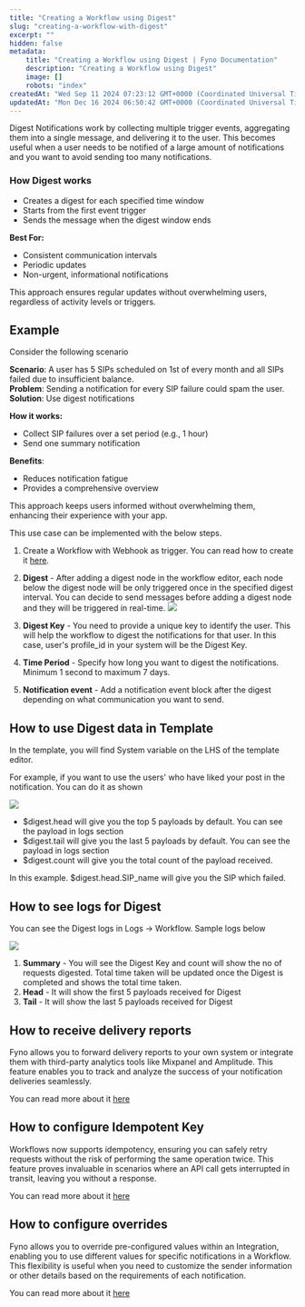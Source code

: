 ```yaml
---
title: "Creating a Workflow using Digest"
slug: "creating-a-workflow-with-digest"
excerpt: ""
hidden: false
metadata:
    title: "Creating a Workflow using Digest | Fyno Documentation"
    description: "Creating a Workflow using Digest"
    image: []
    robots: "index"
createdAt: "Wed Sep 11 2024 07:23:12 GMT+0000 (Coordinated Universal Time)"
updatedAt: "Mon Dec 16 2024 06:50:42 GMT+0000 (Coordinated Universal Time)"
---
```


Digest Notifications work by collecting multiple trigger events, aggregating them into a single message, and delivering it to the user. This becomes useful when a user needs to be notified of a large amount of notifications and you want to avoid sending too many notifications.

### How Digest works

-   Creates a digest for each specified time window
-   Starts from the first event trigger
-   Sends the message when the digest window ends

**Best For:**

-   Consistent communication intervals
-   Periodic updates
-   Non-urgent, informational notifications

This approach ensures regular updates without overwhelming users, regardless of activity levels or triggers.

## Example

Consider the following scenario

**Scenario**: A user has 5 SIPs scheduled on 1st of every month and all SIPs failed due to insufficient balance.  
**Problem**: Sending a notification for every SIP failure could spam the user.  
**Solution**: Use digest notifications

**How it works:**

-   Collect SIP failures over a set period (e.g., 1 hour)
-   Send one summary notification

**Benefits**:

-   Reduces notification fatigue
-   Provides a comprehensive overview

This approach keeps users informed without overwhelming them, enhancing their experience with your app.

This use case can be implemented with the below steps.

1. Create a Workflow with Webhook as trigger. You can read how to create it [here](./workflow-webhook-trigger).
2. **Digest** - After adding a digest node in the workflow editor, each node below the digest node will be only triggered once in the specified digest interval. You can decide to send messages before adding a digest node and they will be triggered in real-time.
   ![](/images/e407db3b9237c440f76c2727b9b1e2a0071dbf4236fa5832cba967d8b09a7054-digest_digestkey.png)

3. **Digest Key** - You need to provide a unique key to identify the user. This will help the workflow to digest the notifications for that user. In this case, user's profile_id in your system will be the Digest Key.
4. **Time Period** - Specify how long you want to digest the notifications. Minimum 1 second to maximum 7 days.
5. **Notification event** - Add a notification event block after the digest depending on what communication you want to send.

## How to use Digest data in Template

In the template, you will find System variable on the LHS of the template editor.

For example, if you want to use the users' who have liked your post in the notification. You can do it as shown

![](/images/35f57e72724b934abb71335708773889680ee38baf8897b006d5648f1043bf2c-Screenshot_2024-12-16_at_12.08.42_PM.png)

-   $digest.head will give you the top 5 payloads by default. You can see the payload in logs section
-   $digest.tail will give you the last 5 payloads by default. You can see the payload in logs section
-   $digest.count will give you the total count of the payload received.

In this example. $digest.head.SIP_name will give you the SIP which failed.

## How to see logs for Digest

You can see the Digest logs in Logs -> Workflow. Sample logs below

![](/images/a58e07486e26b5b7f2a1e6017279fcc4b1d80cd4112231241098d6fbfc675d5e-digest_logs.png)

1. **Summary** - You will see the Digest Key and count will show the no of requests digested. Total time taken will be updated once the Digest is completed and shows the total time taken.
2. **Head** - It will show the first 5 payloads received for Digest
3. **Tail** - It will show the last 5 payloads received for Digest

## How to receive delivery reports

Fyno allows you to forward delivery reports to your own system or integrate them with third-party analytics tools like Mixpanel and Amplitude. This feature enables you to track and analyze the success of your notification deliveries seamlessly.

You can read more about it [here](./receive-delivery-reports)

## How to configure Idempotent Key

Workflows now supports idempotency, ensuring you can safely retry requests without the risk of performing the same operation twice. This feature proves invaluable in scenarios where an API call gets interrupted in transit, leaving you without a response.

You can read more about it [here](./configure-idempotent-key-workflow)

## How to configure overrides

Fyno allows you to override pre-configured values within an Integration, enabling you to use different values for specific notifications in a Workflow. This flexibility is useful when you need to customize the sender information or other details based on the requirements of each notification.

You can read more about it [here](./configure-overrides-workflow)

